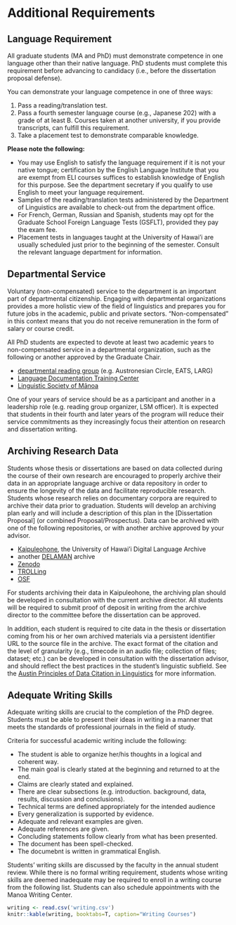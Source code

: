 # Additional Requirements

## Language Requirement

All graduate students (MA and PhD) must demonstrate competence in one language other than their native language. PhD students must complete this requirement before advancing to candidacy (i.e., before the dissertation proposal defense).

You can demonstrate your language competence in one of three ways:

1.  Pass a reading/translation test.
2.  Pass a fourth semester language course (e.g., Japanese 202) with a grade of at least B. Courses taken at another university, if you provide transcripts, can fulfill this requirement.
3.  Take a placement test to demonstrate comparable knowledge.

**Please note the following:**

-   You may use English to satisfy the language requirement if it is not your native tongue; certification by the English Language Institute that you are exempt from ELI courses suffices to establish knowledge of English for this purpose. See the department secretary if you qualify to use English to meet your language requirement.
-   Samples of the reading/translation tests administered by the Department of Linguistics are available to check-out from the department office.
-   For French, German, Russian and Spanish, students may opt for the Graduate School Foreign Language Tests (GSFLT), provided they pay the exam fee.
-   Placement tests in languages taught at the University of Hawai'i are usually scheduled just prior to the beginning of the semester. Consult the relevant language department for information.

## Departmental Service {#service}

Voluntary (non-compensated) service to the department is an important part of departmental citizenship. Engaging with departmental organizations provides a more holistic view of the field of linguistics and prepares you for future jobs in the academic, public and private sectors. "Non-compensated" in this context means that you do not receive remuneration in the form of salary or course credit. 

All PhD students are expected to devote at least two academic years to non-compensated service in a departmental organization, such as the following or another approved by the Graduate Chair.

- [departmental reading group](https://manoa.hawaii.edu/linguistics/research-reading-groups/) (e.g. Austronesian Circle, EATS, LARG)
- [Language Documentation Training Center](http://ldtc.org)
- [Linguistic Society of Mānoa](https://manoa.hawaii.edu/linguistics/linguistic-society-of-manoa/)

One of your years of service should be as a participant and another in a leadership role (e.g. reading group organizer, LSM officer). It is expected that students in their fourth and later years of the program will reduce their service commitments as they increasingly focus their attention on research and dissertation writing.





## Archiving Research Data  {#archiving}

Students whose thesis or dissertations are based on data collected during the course of their own research are encouraged to properly archive their data in an appropriate language archive or data repository in order to ensure the longevity of the data and facilitate reproducible research. Students whose research relies on documentary corpora are required to archive their data prior to graduation. Students will develop an archiving plan early and will include a description of this plan in the [Dissertation Proposal] (or combined Proposal/Prospectus). Data can be archived with one of the following repositories, or with another archive approved by your advisor.

-   [Kaipuleohone](https://hdl.handle.net/10125/4250), the University of Hawai'i Digital Language Archive
-   another [DELAMAN](http://www.delaman.org) archive
-   [Zenodo](http://zenodo.org)
-   [TROLLing](https://trolling.uit.no/)
-   [OSF](http:/osf.io)

For students archiving their data in Kaipuleohone, the archiving plan should be developed in consultation with the current archive director. All students will be required to submit proof of deposit in writing from the archive director to the committee before the dissertation can be approved.

In addition, each student is required to cite data in the thesis or dissertation coming from his or her own archived materials via a persistent identifier URL to the source file in the archive. The exact format of the citation and the level of granularity (e.g., timecode in an audio file; collection of files; dataset; etc.) can be developed in consultation with the dissertation advisor, and should reflect the best practices in the student's linguistic subfield. See the [Austin Principles of Data Citation in Linguistics](https://site.uit.no/linguisticsdatacitation/) for more information.

## Adequate Writing Skills {#writing}

Adequate writing skills are crucial to the completion of the PhD degree. Students must be able to present their ideas in writing in a manner that meets the standards of professional journals in the field of study.

Criteria for successful academic writing include the following:

-   The student is able to organize her/his thoughts in a logical and coherent way.
-   The main goal is clearly stated at the beginning and returned to at the end.
-   Claims are clearly stated and explained.
-   There are clear subsections (e.g. introduction. background, data, results, discussion and conclusions).
-   Technical terms are defined appropriately for the intended audience
-   Every generalization is supported by evidence.
-   Adequate and relevant examples are given.
-   Adequate references are given.
-   Concluding statements follow clearly from what has been presented.
-   The document has been spell-checked.
-   The documebnt is written in grammatical English.

Students' writing skills are discussed by the faculty in the annual student review. While there is no formal writing requirement, students whose writing skills are deemed inadequate may be required to enroll in a writing course from the following list. Students can also schedule appointments with the Manoa Writing Center.


```r
writing <- read.csv('writing.csv')
knitr::kable(writing, booktabs=T, caption="Writing Courses")
```
